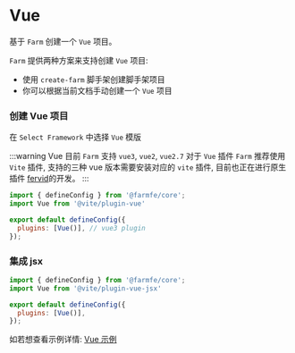 
# Vue

基于 `Farm` 创建一个 `Vue` 项目。

`Farm` 提供两种方案来支持创建 `Vue` 项目: 
- 使用 `create-farm` 脚手架创建脚手架项目
- 你可以根据当前文档手动创建一个 `Vue` 项目

### 创建 Vue 项目

<PackageManagerTabs command="npm create farm@latest" />

在 `Select Framework` 中选择 `Vue` 模版

:::warning Vue
目前 `Farm` 支持  `vue3`, `vue2`, `vue2.7`
对于 `Vue` 插件 `Farm` 推荐使用 `Vite` 插件, 支持的三种 vue 版本需要安装对应的 `vite` 插件, 目前也正在进行原生插件 [fervid](https://github.com/phoenix-ru/fervid)的开发。
:::

```javascript title="farm.config.ts"
import { defineConfig } from '@farmfe/core';
import Vue from '@vite/plugin-vue'

export default defineConfig({
  plugins: [Vue()], // vue3 plugin
});
```

### 集成 jsx

```javascript title="farm.config.ts"
import { defineConfig } from '@farmfe/core';
import Vue from '@vite/plugin-vue-jsx'

export default defineConfig({
  plugins: [Vue()],
});
```
如若想查看示例详情: [Vue 示例](https://github.com/farm-fe/farm/tree/main/examples/vite-adapter-vue)

